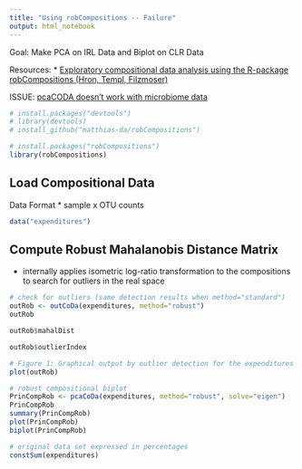 ```yaml
---
title: "Using robCompositions -- Failure"
output: html_notebook
---
```


Goal: Make PCA on IRL Data and Biplot on CLR Data

Resources:
* [Exploratory compositional data analysis using the
R-package robCompositions (Hron, Templ, Filzmoser)](http://file.statistik.tuwien.ac.at/filz/papers/2010CDAM2.pdf)

ISSUE: [pcaCODA doesn't work with microbiome data](https://github.com/matthias-da/robCompositions/issues/10)


```r
# install.packages("devtools")
# library(devtools)
# install_github("matthias-da/robCompositions")

# install.packages("robCompositions")
library(robCompositions)
```

## Load Compositional Data

Data Format
* sample x OTU counts

```r
data("expenditures")
```

## Compute Robust Mahalanobis Distance Matrix

* internally applies isometric log-ratio transformation to the compositions to search for outliers in the real space

```r
# check for outliers (same detection results when method="standard")
outRob <- outCoDa(expenditures, method="robust")
outRob
```
```r
outRob$mahalDist
```
```r
outRob$outlierIndex
```
```r
# Figure 1: Graphical output by outlier detection for the expenditures data set.
plot(outRob)
```
 
```r
# robust compositional biplot
PrinCompRob <- pcaCoDa(expenditures, method="robust", solve="eigen")
PrinCompRob
summary(PrinCompRob)
plot(PrinCompRob)
biplot(PrinCompRob)
```
 
```r
# original data set expressed in percentages
constSum(expenditures)
```
 
